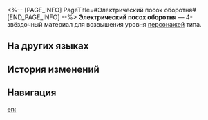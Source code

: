 <%-- [PAGE_INFO]
PageTitle=#Электрический посох оборотня#
[END_PAGE_INFO] --%>
{{Предмет Инфобокс
|id          = 110414
|Изображение = Предмет Электрический посох оборотня.png
|Тип         = Материал возвышения персонажа
|Инвентарь   = Материалы улучшения
|Редкость    = 4
|Эффект      = 
|Описание    = Деревянный посох с заострённым наконечником принадлежал оборотню, Ученику Санктус Медикус. Можно использовать для возвышения электрических персонажей.
|Источник1   = [[Застойная тень: Форма рока]]
|Источник2   = [[Универсальная машина для синтеза: Обмен материалов]]
}}
{{Описание|Согласно записям в древних фолиантах Сяньчжоу, вознёсшиеся могут призывать молнии и управлять ветром. Ученики Санктус Медикус утверждали, что унаследовали следы божеств. Демонстрируя божественную силу, ученики тайно собирали множество последователей. Ветви молнии обвиваются вокруг этого посоха - неужели ученики и правда не были простыми смертными?<br /><br />''«Тело смертного - всего лишь иллюзия. Истина открывается только тем, кто решил вознестись».''}}
'''Электрический посох оборотня''' — 4-звёздочный материал для возвышения уровня [[Персонажи|персонажей]] {{undefined|}} типа.

==На других языках==
{{На других языках
|en   = Shape Shifter's Lightning Staff
|zhs  = 炼形者雷枝
|zht  = 煉形者雷枝
|ja   = 鍛錬者の雷枝
|ko   = 조형자의 번개 지팡이
|es   = Báculo del Cambiaformas
|fr   = Bâton de foudre du métamorphe
|ru   = Электрический посох оборотня
|th   = Shape Shifter's Lightning Staff
|vi   = Gậy Lôi Nhà Luyện Hình
|de   = Blitzstab des Gestaltenwandlers
|id   = Shape Shifter's Lightning Staff
|pt   = Bastão de Raio de Transformador
}}

==История изменений==
{{История изменений|3.5}}

==Навигация==
{{Материалы улучшения Навбокс}}

[[en:]]